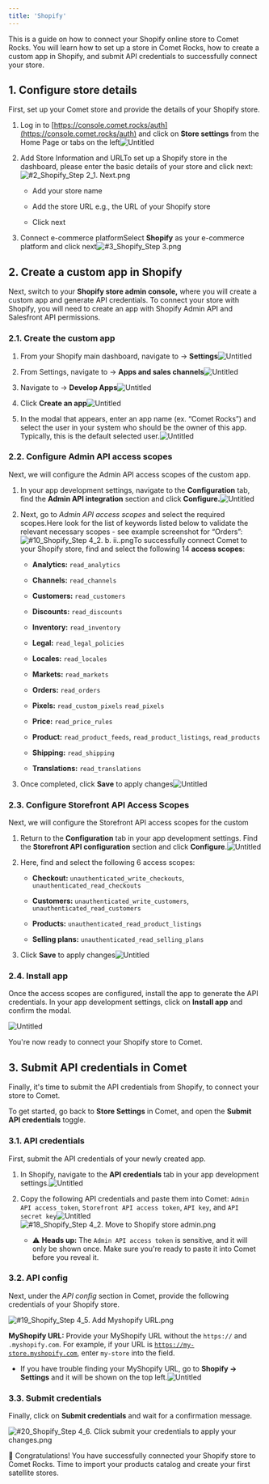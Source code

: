 ```yaml
---
title: 'Shopify'
---
```


This is a guide on how to connect your Shopify online store to Comet Rocks. You will learn how to set up a store in Comet Rocks, how to create a custom app in Shopify, and submit API credentials to successfully connect your store.

## 1. Configure store details

First, set up your Comet store and provide the details of your Shopify store.

1. Log in to
   [https://console.comet.rocks/auth](https://console.comet.rocks/auth) and
   click on **Store settings** from the Home Page or tabs on the left![Untitled](/images/shopify/Untitled.png)

2. Add Store Information and URLTo set up a Shopify store in the dashboard, please enter the basic details of your store and click next:![#2\_Shopify\_Step 2\_1. Next.png](/images/shopify/2_Shopify_Step_2_1._Next.png)

   * Add your store name

   * Add the store URL e.g., the URL of your Shopify store

   * Click next

3. Connect e-commerce platformSelect **Shopify** as your e-commerce platform and click next![#3\_Shopify\_Step 3.png](/images/shopify/3_Shopify_Step_3.png)

## 2. Create a custom app in Shopify

Next, switch to your **Shopify store admin console,** where you will create a custom app and generate API credentials. To connect your store with Shopify, you will need to create an app with Shopify Admin API and Salesfront API permissions.

### 2.1. Create the custom app

1. From your Shopify main dashboard, navigate to → **Settings**![Untitled](/images/shopify/Untitled_1.png)

2. From Settings, navigate to → **Apps and sales channels**![Untitled](/images/shopify/Untitled_2.png)

3. Navigate to → **Develop Apps**![Untitled](/images/shopify/Untitled_3.png)

4. Click **Create an app**![Untitled](/images/shopify/Untitled_4.png)

5. In the modal that appears, enter an app name (ex. “Comet Rocks”) and select
   the user in your system who should be the owner of this app. Typically, this
   is the default selected user.![Untitled](/images/shopify/Untitled_5.png)

### 2.2. Configure Admin API access scopes

Next, we will configure the Admin API access scopes of the custom app.

1. In your app development settings, navigate to the **Configuration** tab, find
   the **Admin API integration** section and click **Configure.**![Untitled](/images/shopify/Untitled_6.png)

2. Next, go to *Admin API access scopes* and select the required scopes.Here look for the list of keywords listed below to validate the relevant necessary scopes - see example screenshot for “Orders”:![#10\_Shopify\_Step 4\_2. b. ii..png](/images/shopify/10_Shopify_Step_4_2._b._ii..png)To successfully connect Comet to your Shopify store, find and select the
   following 14 **access scopes**:

   * **Analytics:** `read_analytics`

   * **Channels:** `read_channels`

   * **Customers:** `read_customers`

   * **Discounts:** `read_discounts`

   * **Inventory:** `read_inventory`

   * **Legal:** `read_legal_policies`

   * **Locales:** `read_locales`

   * **Markets:** `read_markets`

   * **Orders:**  `read_orders`

   * **Pixels:** `read_custom_pixels` `read_pixels`

   * **Price:** `read_price_rules`

   * **Product:** `read_product_feeds`, `read_product_listings`, `read_products`

   * **Shipping:** `read_shipping`

   * **Translations:** `read_translations`

3. Once completed, click **Save** to apply changes![Untitled](/images/shopify/Untitled_7.png)

### 2.3. Configure Storefront API Access Scopes

Next, we will configure the Storefront API access scopes for the custom

1. Return to the **Configuration** tab in your app development settings. Find
   the **Storefront API configuration** section and click **Configure**.![Untitled](/images/shopify/Untitled_8.png)

2. Here, find and select the following 6 access scopes:

   * **Checkout:** `unauthenticated_write_checkouts`, `unauthenticated_read_checkouts`

   * **Customers:** `unauthenticated_write_customers`, `unauthenticated_read_customers`

   * **Products:** `unauthenticated_read_product_listings`

   * **Selling plans:** `unauthenticated_read_selling_plans`

3. Click **Save** to apply changes![Untitled](/images/shopify/Untitled_9.png)

### 2.4. Install app

Once the access scopes are configured, install the app to generate the API
credentials. In your app development settings, click on **Install app** and
confirm the modal.

![Untitled](/images/shopify/Untitled_10.png)

You're now ready to connect your Shopify store to Comet.

## 3. Submit API credentials in Comet

Finally, it's time to submit the API credentials from Shopify, to connect your
store to Comet.

To get started, go back to **Store Settings** in Comet, and open the **Submit
API credentials** toggle.

### 3.1. API credentials

First, submit the API credentials of your newly created app.

1. In Shopify, navigate to the **API credentials** tab in your app development
   settings.![Untitled](/images/shopify/Untitled_11.png)

2. Copy the following API credentials and paste them into Comet:
   `Admin API access token`, `Storefront API access token`, `API key`, and
   `API secret key`![Untitled](/images/shopify/Untitled_12.png)![#18\_Shopify\_Step 4\_2. Move to Shopify store admin.png](/images/shopify/18_Shopify_Step_4_2._Move_to_Shopify_store_admin.png)

   * ⚠️ **Heads up:** The `Admin API access token` is sensitive, and it will
     only be shown once. Make sure you're ready to paste it into Comet before
     you reveal it.

### 3.2. API config

Next, under the *API config* section in Comet, provide the following credentials
of your Shopify store.

![#19\_Shopify\_Step 4\_5. Add Myshopify URL.png](/images/shopify/19_Shopify_Step_4_5._Add_Myshopify_URL.png)

**MyShopify URL:** Provide your MyShopify URL without the `https://` and
`.myshopify.com`. For example, if your URL is
[`https://my-store.myshopify.com`](https://my-store.myshopify.com), enter `my-store` into the field.

* If you have trouble finding your MyShopify URL, go to **Shopify ->
  Settings** and it will be shown on the top left.![Untitled](/images/shopify/Untitled_13.png)

### 3.3. Submit credentials

Finally, click on **Submit credentials** and wait for a confirmation message.

![#20\_Shopify\_Step 4\_6. Click submit your credentials to apply your changes.png](/images/shopify/20_Shopify_Step_4_6._Click_submit_your_credentials_to_apply_your_changes.png)

🎉 Congratulations! You have successfully connected your Shopify store to Comet Rocks. Time to import your products catalog and create your first satellite stores.